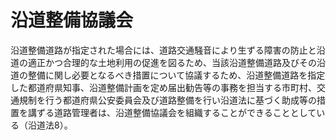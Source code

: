 
# 沿道整備協議会

沿道整備道路が指定された場合には、道路交通騒音により生ずる障害の防止と沿道の適正かつ合理的な土地利用の促進を図るため、当該沿道整備道路及びその沿道の整備に関し必要となるべき措置について協議するため、沿道整備道路を指定した都道府県知事、沿道整備計画を定め届出勧告等の事務を担当する市町村、交通規制を行う都道府県公安委員会及び道路整備を行い沿道法に基づく助成等の措置を講ずる道路管理者は、沿道整備協議会を組織することができることとしている（沿道法8）。
